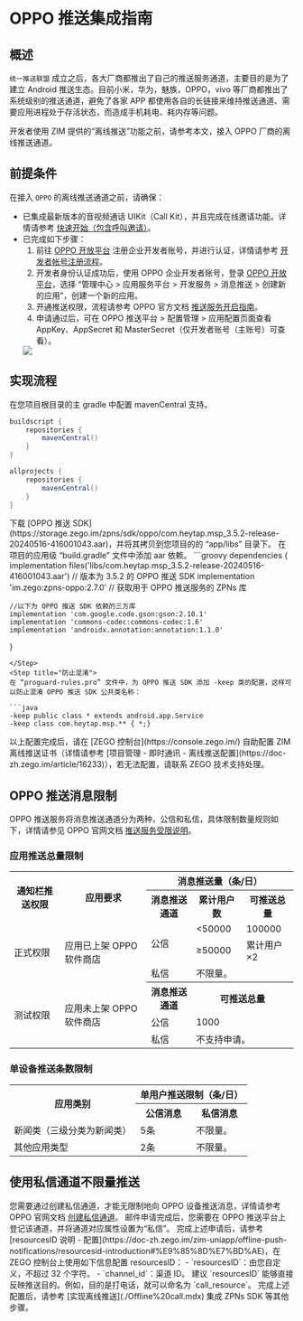 # OPPO 推送集成指南


## 概述

`统一推送联盟` 成立之后，各大厂商都推出了自己的推送服务通道，主要目的是为了建立 Android 推送生态。目前小米，华为，魅族，OPPO，vivo 等厂商都推出了系统级别的推送通道，避免了各家 APP 都使用各自的长链接来维持推送通道、需要应用进程处于存活状态，而造成手机耗电、耗内存等问题。

开发者使用 ZIM 提供的“离线推送”功能之前，请参考本文，接入 OPPO 厂商的离线推送通道。  

## 前提条件

在接入 `OPPO` 的离线推送通道之前，请确保：

- 已集成最新版本的音视频通话 UIKit（Call Kit），并且完成在线邀请功能。详情请参考 [快速开始（包含呼叫邀请）](./../Quick%20start%20(with%20call%20invitation).mdx)。
- 已完成如下步骤：
    1. 前往 [OPPO 开放平台](https://open.oppomobile.com/#id=1) 注册企业开发者账号，并进行认证，详情请参考 [开发者帐号注册流程](https://open.oppomobile.com/wiki/doc#id=10446)。
    2. 开发者身份认证成功后，使用 OPPO 企业开发者账号，登录 [OPPO 开放平台](https://open.oppomobile.com/#id=1)，选择 “管理中心 > 应用服务平台 > 开发服务 > 消息推送 > 创建新的应用”，创建一个新的应用。
    3. 开通推送权限，流程请参考 OPPO 官方文档 [推送服务开启指南](https://open.oppomobile.com/new/developmentDoc/info?id=10195)。
    4. 申请通过后，可在 OPPO 推送平台 > 配置管理 > 应用配置页面查看 AppKey、AppSecret 和 MasterSecret（仅开发者账号（主账号）可查看）。
    <Frame width="512" height="auto" caption=""><img src="https://storage.zego.im/sdk-doc/Pics/ZIM/OPPO_MasterSecret.jpeg" /></Frame>    

## 实现流程

<Steps>
<Step title="配置 mavenCentral">
在您项目根目录的主 gradle 中配置 mavenCentral 支持。

```groovy {3,9}
buildscript {  
    repositories {  
        mavenCentral()  
    }  
}  

allprojects {
    repositories {  
        mavenCentral()  
    }     
}
```
</Step>
<Step title="获取 OPPO 推送 SDK">
下载 [OPPO 推送 SDK](https://storage.zego.im/zpns/sdk/oppo/com.heytap.msp_3.5.2-release-20240516-416001043.aar)，并将其拷贝到您项目的的 “app/libs” 目录下。
</Step>
<Step title="添加依赖">
在项目的应用级 “build.gradle” 文件中添加 aar 依赖。
```groovy
dependencies {
    implementation files('libs/com.heytap.msp_3.5.2-release-20240516-416001043.aar') // 版本为 3.5.2 的 OPPO 推送 SDK
    implementation 'im.zego:zpns-oppo:2.7.0' // 获取用于 OPPO 推送服务的 ZPNs 库

    //以下为 OPPO 推送 SDK 依赖的三方库
    implementation 'com.google.code.gson:gson:2.10.1'
    implementation 'commons-codec:commons-codec:1.6'
    implementation 'androidx.annotation:annotation:1.1.0'
}
```
</Step>
<Step title="防止混淆">
在 “proguard-rules.pro” 文件中，为 OPPO 推送 SDK 添加 -keep 类的配置，这样可以防止混淆 OPPO 推送 SDK 公共类名称：

```java
-keep public class * extends android.app.Service
-keep class com.heytap.msp.** { *;}
```
</Step>
<Step title="配置证书">
以上配置完成后，请在 [ZEGO 控制台](https://console.zego.im/) 自助配置 ZIM 离线推送证书（详情请参考 [项目管理 - 即时通讯 - 离线推送配置](https://doc-zh.zego.im/article/16233)），若无法配置，请联系 ZEGO 技术支持处理。
</Step>
</Steps>

## OPPO 推送消息限制

OPPO 推送服务将消息推送通道分为两种，公信和私信，具体限制数量规则如下，详情请参见 OPPO 官网文档 [推送服务受限说明](https://open.oppomobile.com/new/developmentDoc/info?id=11210)。

### 应用推送总量限制

<table>
<tbody><tr>
<th rowspan="2">通知栏推送权限</th>
<th rowspan="2">应用要求</th>
<th colspan="3">消息推送量（条/日）</th>
</tr>
<tr>
<th>消息推送通道</th>
<th>累计用户数</th>
<th>可推送总量</th>
</tr>
<tr>
<td rowspan="3">正式权限</td>
<td rowspan="3">应用已上架 OPPO 软件商店</td>
<td rowspan="2">公信</td>
<td>&lt;50000</td>
<td>100000</td>
</tr>
<tr>
<td>≥50000</td>
<td>累计用户×2</td>
</tr>
<tr>
<td>私信</td>
<td colspan="2">不限量。</td>
</tr>
<tr>
<td rowspan="3">测试权限</td>
<td rowspan="3">应用未上架 OPPO 软件商店</td>
<th>消息推送通道</th>
<th colspan="2">可推送总量</th>
</tr>
<tr>
<td>公信</td>
<td colspan="2">1000</td>
</tr>
<tr>
<td>私信</td>
<td colspan="2">不支持申请。</td>
</tr>
</tbody></table>

### 单设备推送条数限制

<table>
<tbody><tr>
<th rowspan="2">应用类别</th>
<th colspan="2">单用户推送限制（条/日）</th>
</tr>
<tr>
<th>公信消息</th>
<th>私信消息</th>
</tr>
<tr>
<td>新闻类（三级分类为新闻类）</td>
<td>5条</td>
<td>不限量。</td>
</tr>
<tr>
<td>其他应用类型</td>
<td>2条</td>
<td>不限量。</td>
</tr>
</tbody></table>


## 使用私信通道不限量推送

<Steps>
<Step title="创建私信通道">
您需要通过创建私信通道，才能无限制地向 OPPO 设备推送消息，详情请参考 OPPO 官网文档 <a href="https://open.oppomobile.com/new/developmentDoc/info?id=12391" target="_blank" rel="noreferrer noopener">创建私信通道</a>。

<Warning title="注意">
邮件申请完成后，您需要在 OPPO 推送平台上登记该通道，并将通道对应属性设置为“私信”。   
</Warning>
</Step>
<Step title="配置 resourcesID">
完成上述申请后，请参考 [resourcesID 说明 - 配置](https://doc-zh.zego.im/zim-uniapp/offline-push-notifications/resourcesid-introduction#%E9%85%8D%E7%BD%AE)，在 ZEGO 控制台上使用如下信息配置 resourcesID： 
- `resourcesID`：由您自定义，不超过 32 个字符。
- `channel_id`：渠道 ID。

<Note title="说明">
建议 `resourcesID` 能够直接反映推送目的。例如，目的是打电话，就可以命名为 `call_resource`。
</Note>
</Step>
<Step title="后续操作">
完成上述配置后，请参考 [实现离线推送](./Offline%20call.mdx) 集成 ZPNs SDK 等其他步骤。
</Step>
</Steps>